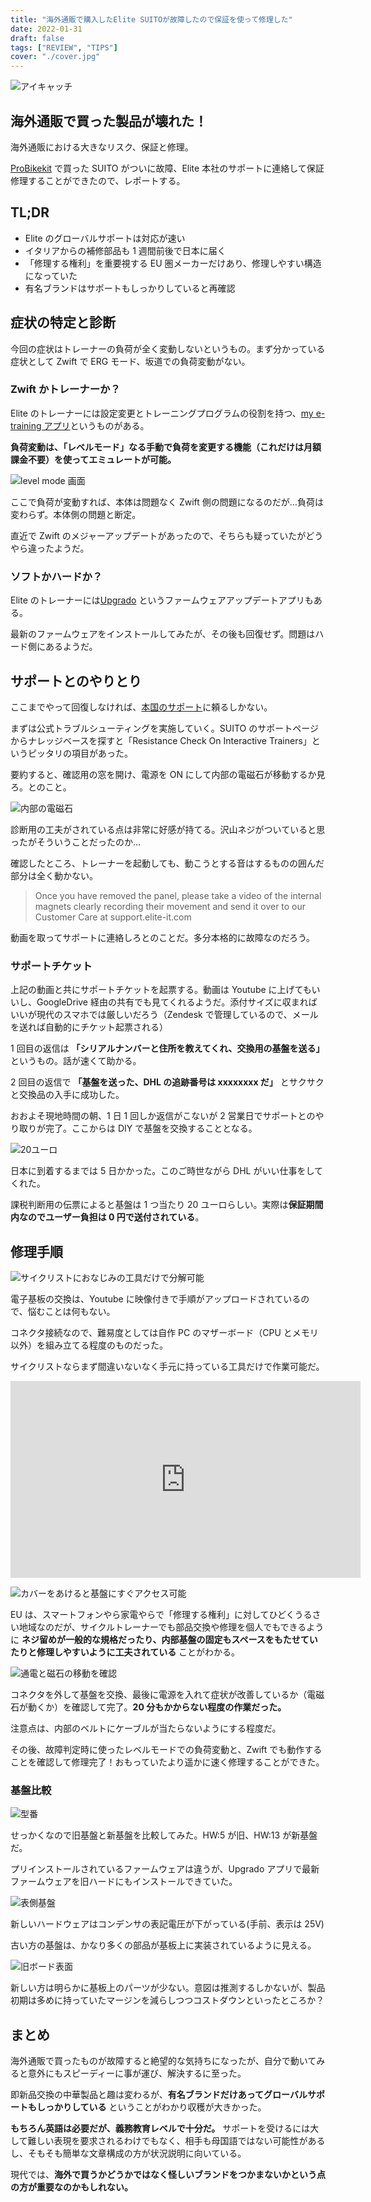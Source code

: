 ```yaml
---
title: "海外通販で購入したElite SUITOが故障したので保証を使って修理した"
date: 2022-01-31
draft: false
tags: ["REVIEW", "TIPS"]
cover: "./cover.jpg"
---
```


![アイキャッチ](./cover.jpg)

## 海外通販で買った製品が壊れた！

海外通販における大きなリスク、保証と修理。

[ProBikekit](http://www.probikekit.jp/home.dept) で買った SUITO がついに故障、Elite 本社のサポートに連絡して保証修理することができたので、レポートする。

## TL;DR

<PositiveBox>

- Elite のグローバルサポートは対応が速い
- イタリアからの補修部品も 1 週間前後で日本に届く
- 「修理する権利」を重要視する EU 圏メーカーだけあり、修理しやすい構造になっていた
- 有名ブランドはサポートもしっかりしていると再確認

</PositiveBox>

## 症状の特定と診断

今回の症状はトレーナーの負荷が全く変動しないというもの。まず分かっている症状として Zwift で ERG モード、坂道での負荷変動がない。

### Zwift かトレーナーか？

Elite のトレーナーには設定変更とトレーニングプログラムの役割を持つ、[my e-training アプリ](https://www.riogrande.co.jp/news/node/74013)というものがある。

**負荷変動は、「レベルモード」なる手動で負荷を変更する機能（これだけは月額課金不要）を使ってエミュレートが可能。**

<LinkBox url="https://www.riogrande.co.jp/news/node/74013" />

![level mode 画面](./levelmode.png)

ここで負荷が変動すれば、本体は問題なく Zwift 側の問題になるのだが…負荷は変わらず。本体側の問題と断定。

直近で Zwift のメジャーアップデートがあったので、そちらも疑っていたがどうやら違ったようだ。

### ソフトかハードか？

Elite のトレーナーには[Upgrado](https://www.elite-it.com/en/products/app-software/upgrado) というファームウェアアップデートアプリもある。

最新のファームウェアをインストールしてみたが、その後も回復せず。問題はハード側にあるようだ。

## サポートとのやりとり

ここまでやって回復しなければ、[本国のサポート](https://support.elite-it.com/)に頼るしかない。

まずは公式トラブルシューティングを実施していく。SUITO のサポートページからナレッジベースを探すと「Resistance Check On Interactive Trainers」というピッタリの項目があった。

<LinkBox url="https://support.elite-it.com/ja/articles/360014596239" />

要約すると、確認用の窓を開け、電源を ON にして内部の電磁石が移動するか見ろ。とのこと。

![内部の電磁石](./magnet.png)

診断用の工夫がされている点は非常に好感が持てる。沢山ネジがついていると思ったがそういうことだったのか…

確認したところ、トレーナーを起動しても、動こうとする音はするものの囲んだ部分は全く動かない。

> Once you have removed the panel, please take a video of the internal magnets clearly recording their movement and send it over to our Customer Care at support.elite-it.com

動画を取ってサポートに連絡しろとのことだ。多分本格的に故障なのだろう。

### サポートチケット

上記の動画と共にサポートチケットを起票する。動画は Youtube に上げてもいいし、GoogleDrive 経由の共有でも見てくれるようだ。添付サイズに収まればいいが現代のスマホでは厳しいだろう（Zendesk で管理しているので、メールを送れば自動的にチケット起票される）

1 回目の返信は **「シリアルナンバーと住所を教えてくれ、交換用の基盤を送る」** というもの。話が速くて助かる。

2 回目の返信で **「基盤を送った、DHL の追跡番号は xxxxxxxx だ」** とサクサクと交換品の入手に成功した。

おおよそ現地時間の朝、1 日 1 回しか返信がこないが 2 営業日でサポートとのやり取りが完了。ここからは DIY で基盤を交換することとなる。

![20ユーロ](./price.jpg)

日本に到着するまでは 5 日かかった。このご時世ながら DHL がいい仕事をしてくれた。

課税判断用の伝票によると基盤は 1 つ当たり 20 ユーロらしい。実際は**保証期間内なのでユーザー負担は 0 円で送付されている**。

## 修理手順

![サイクリストにおなじみの工具だけで分解可能](./tools.jpg)

電子基板の交換は、Youtube に映像付きで手順がアップロードされているので、悩むことは何もない。

コネクタ接続なので、難易度としては自作 PC のマザーボード（CPU とメモリ以外）を組み立てる程度のものだった。

サイクリストならまず間違いないなく手元に持っている工具だけで作業可能だ。

<iframe
  width="560"
  height="315"
  src="https://www.youtube.com/embed/6F1l7PaO82U"
  title="YouTube video player"
  frameborder="0"
  allow="accelerometer; autoplay; clipboard-write; encrypted-media; gyroscope; picture-in-picture"
  allowfullscreen
></iframe>

![カバーをあけると基盤にすぐアクセス可能](./cover.jpg)

EU は、スマートフォンやら家電やらで「修理する権利」に対してひどくうるさい地域なのだが、サイクルトレーナーでも部品交換や修理を個人でもできるように **ネジ留めが一般的な規格だったり、内部基盤の固定もスペースをもたせていたりと修理しやすいように工夫されている** ことがわかる。

![通電と磁石の移動を確認](./test.jpg)

コネクタを外して基盤を交換、最後に電源を入れて症状が改善しているか（電磁石が動くか）を確認して完了。**20 分もかからない程度の作業だった。**

注意点は、内部のベルトにケーブルが当たらないようにする程度だ。

その後、故障判定時に使ったレベルモードでの負荷変動と、Zwift でも動作することを確認して修理完了！おもっていたより遥かに速く修理することができた。

### 基盤比較

![型番](./compare_2.jpg)

せっかくなので旧基盤と新基盤を比較してみた。HW:5 が旧、HW:13 が新基盤だ。

プリインストールされているファームウェアは違うが、Upgrado アプリで最新ファームウェアを旧ハードにもインストールできていた。

![表側基盤](./compare_1.jpg)

新しいハードウェアはコンデンサの表記電圧が下がっている(手前、表示は 25V)

古い方の基盤は、かなり多くの部品が基板上に実装されているように見える。

![旧ボード表面](./old_board.jpg)

新しい方は明らかに基板上のパーツが少ない。意図は推測するしかないが、製品初期は多めに持っていたマージンを減らしつつコストダウンといったところか？

## まとめ

海外通販で買ったものが故障すると絶望的な気持ちになったが、自分で動いてみると意外にもスピーディーに事が運び、解決するに至った。

即新品交換の中華製品と趣は変わるが、**有名ブランドだけあってグローバルサポートもしっかりしている** ということがわかり収穫が大きかった。

**もちろん英語は必要だが、義務教育レベルで十分だ。** サポートを受けるには大して難しい表現を要求されるわけでもなく、相手も母国語ではない可能性があるし、そもそも簡単な文章構成の方が状況説明に向いている。

現代では、**海外で買うかどうかではなく怪しいブランドをつかまないかという点の方が重要なのかもしれない。**

<LinkBox url="https://shopping.yahoo.co.jp/products/z79dtn4n2v" />

<LinkBox url="https://www.chainreactioncycles.com/jp/ja/elite-suito-t-%E3%82%B9%E3%83%9E%E3%83%BC%E3%83%88%E3%82%B5%E3%82%A4%E3%82%AF%E3%83%AB%E3%83%88%E3%83%AC%E3%83%BC%E3%83%8A%E3%83%BC/rp-prod204115" />
